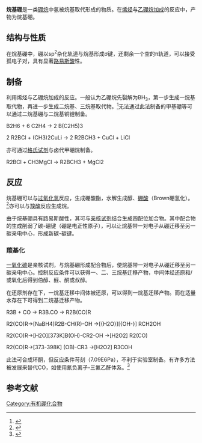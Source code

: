 {{not|碳硼烷}}
{{Expert needed|subject=有机化学|time=2020-10-01T13:52:25+00:00}}
'''烷基硼'''是一类[[硼烷|硼烷]]中氢被烷基取代形成的物质。在[[烯烃|烯烃]]与[[乙硼烷|乙硼烷]][[加成反应|加成]]的反应中，产物为烷基硼。

== 结构与性质 ==
在烷基硼中，硼以sp<sup>2</sup>杂化轨道与烷基形成σ键，还剩余一个空的π轨道，可以接受孤电子对，具有显著[[路易斯酸|路易斯酸]]性。

== 制备 ==
利用烯烃与乙硼烷加成的反应。一般认为乙硼烷先裂解为BH<sub>3</sub>，第一步生成一烷基取代物，再进一步生成二烷基、三烷基取代物。<ref>{{Cite book|edition=3|chapter=第8章 烯烃 亲电加成 自由基加成 共轭加成|url=https://www.worldcat.org/oclc/1159509614|publisher=高等教育出版社|date=2005|location=北京|isbn=978-7-04-016637-8|oclc=1159509614|last=邢其毅|last2=裴坚|title=烯烃的硼氢化反应|first=基础有机化学 上册|year=|pages=597}}</ref>无法通过此法制备的甲基硼等可以通过二烷基硼与二烷基铜锂制备。

<chem>B2H6 + 6 C2H4 -> 2 B(C2H5)3</chem>

<chem>2 R2BCl + (CH3)2CuLi -> 2 R2BCH3 + CuCl + LiCl</chem>

亦可通过[[格氏试剂|格氏试剂]]与卤代甲硼烷制备。

<chem>R2BCl + CH3MgCl -> R2BCH3 + MgCl2</chem>

== 反应 ==
烷基硼可以与[[过氧化氢|过氧化氢]]反应，生成硼酸酯，水解生成醇、[[硼酸|硼酸]]（Brown硼氢化）。<ref>{{Cite journal|title=The Reaction of Lewis Acids of Boron with Sodium Hydride and Borohydride 1,|url=https://pubs.acs.org/doi/abs/10.1021/ja01540a011|last=Brown|first=Herbert C.|last2=Tierney|first2=Paul A.|date=1958-04|journal=Journal of the American Chemical Society|issue=7|doi=10.1021/ja01540a011|volume=80|pages=1552–1558|language=en|issn=0002-7863}}</ref>亦可以与[[羧酸|羧酸]]反应生成烷。

由于烷基硼具有路易斯酸性，其可与[[亲核试剂|亲核试剂]]结合生成四配位加合物。其中配合物的生成削弱了碳-硼键（硼是电正性原子），可以让烷基带一对电子从硼迁移至另一碳亲电中心，形成新碳-碳键。

=== 羰基化 ===

[[一氧化碳|一氧化碳]]是亲核试剂，与烷基硼形成配合物后，使烷基带一对电子从硼迁移至另一碳亲电中心。控制反应条件可以获得一、二、三烷基迁移产物，中间体经还原和/或氧化后得到伯醇、醛、酮或叔醇。

在还原剂存在下，一烷基迁移中间体被还原，可以得到一烷基迁移产物。而在适量水存在下可得到二烷基迁移产物。

<chem>R3B + CO -> R3B.CO -> R2B(CO)R</chem>

<chem>R2(CO)R->[NaBH4]R2B-CH(R)-OH ->[{H2O}][{OH-}] RCH2OH</chem>

<chem>R2(CO)R->[H2O][373K]B(OH)-CR2-OH ->[H2O2] R2(CO)</chem>

<chem>R2(CO)R->[373-398K] (OB)-CR3 ->[H2O2] R3COH</chem>

此法可合成环酮，但反应条件苛刻（7.09E6Pa），不利于实验室制备。有许多方法被发展来替代CO，如使用氰负离子-三氟乙酐体系。<ref>{{Cite journal|title=Chemistry of organoborates. Part IV. Stereochemistry and relative migratory aptitudes of alkyl groups in the cyanoborate process|url=http://xlink.rsc.org/?DOI=p19750000145|last=Pelter|first=Andrew|last2=Hutchings|first2=Michael G.|date=1975|journal=Journal of the Chemical Society, Perkin Transactions 1|issue=2|doi=10.1039/p19750000145|pages=145|language=en|issn=0300-922X|last3=Smith|first3=Keith|last4=Williams|first4=David J.}}</ref>

== 参考文献 ==
<references />

[[Category:有机硼化合物|Category:有机硼化合物]]